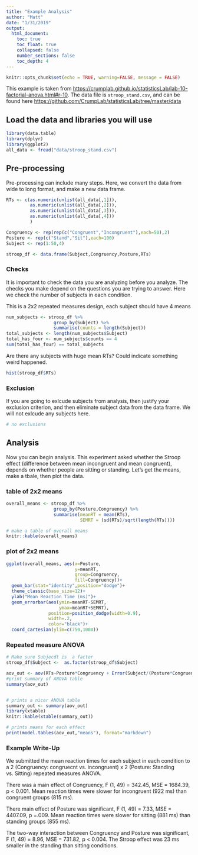 ```yaml
---
title: "Example Analysis"
author: "Matt"
date: "1/31/2019"
output: 
  html_document:
    toc: true
    toc_float: true
    collapsed: false
    number_sections: false
    toc_depth: 4
---
```


```r
knitr::opts_chunk$set(echo = TRUE, warning=FALSE, message = FALSE)
```

This example is taken from [https://crumplab.github.io/statisticsLab/lab-10-factorial-anova.html#r-10](https://crumplab.github.io/statisticsLab/lab-10-factorial-anova.html#r-10). The data file is `stroop_stand.csv`, and can be found here [https://github.com/CrumpLab/statisticsLab/tree/master/data](https://github.com/CrumpLab/statisticsLab/tree/master/data)

## Load the data and libraries you will use

```r
library(data.table)
library(dplyr)
library(ggplot2)
all_data <- fread("data/stroop_stand.csv")
```

## Pre-processing

Pre-processing can include many steps. Here, we convert the data from wide to long format, and make a new data frame.

```r
RTs <- c(as.numeric(unlist(all_data[,1])),
         as.numeric(unlist(all_data[,2])),
         as.numeric(unlist(all_data[,3])),
         as.numeric(unlist(all_data[,4]))
         )

Congruency <- rep(rep(c("Congruent","Incongruent"),each=50),2)
Posture <- rep(c("Stand","Sit"),each=100)
Subject <- rep(1:50,4)

stroop_df <- data.frame(Subject,Congruency,Posture,RTs)
```

### Checks

It is important to check the data you are analyzing before you analyze. The checks you make depend on the questions you are trying to answer. Here we check the number of subjects in each condition.

This is a 2x2 repeated measures design, each subject should have 4 means

```r
num_subjects <- stroop_df %>%
                  group_by(Subject) %>%
                  summarise(counts = length(Subject))
total_subjects <- length(num_subjects$Subject)
total_has_four <- num_subjects$counts == 4
sum(total_has_four) == total_subjects

```

Are there any subjects with huge mean RTs? Could indicate something weird happened.

```r
hist(stroop_df$RTs)
```

### Exclusion

If you are going to exlcude subjects from analysis, then justify your exclusion criterion, and then eliminate subject data from the data frame. We will not exlcude any subjects here.

```r
# no exclusions
```

## Analysis

Now you can begin analysis. This experiment asked whether the Stroop effect (difference between mean incongruent and mean congruent), depends on whether people are sitting or standing. Let's get the means, make a tbale, then plot the data.

### table of 2x2 means

```r
overall_means <- stroop_df %>%
                  group_by(Posture,Congruency) %>%
                  summarise(meanRT = mean(RTs),
                            SEMRT = (sd(RTs)/sqrt(length(RTs))))

# make a table of overall means
knitr::kable(overall_means)
```

### plot of 2x2 means

```r
ggplot(overall_means, aes(x=Posture,
                          y=meanRT, 
                          group=Congruency,
                          fill=Congruency))+
  geom_bar(stat="identity",position="dodge")+
  theme_classic(base_size=12)+
  ylab("Mean Reaction Time (ms)")+
  geom_errorbar(aes(ymin=meanRT-SEMRT,
                    ymax=meanRT+SEMRT),
                position=position_dodge(width=0.9),
                width=.2,
                color="black")+
  coord_cartesian(ylim=c(750,1000))
```

### Repeated measure ANOVA

```r
# Make sure Subjecdt is  a factor
stroop_df$Subject <-  as.factor(stroop_df$Subject)

aov_out <- aov(RTs~Posture*Congruency + Error(Subject/(Posture*Congruency)), stroop_df)
#print summary of ANOVA table
summary(aov_out)


# prints a nicer ANOVA table
summary_out <- summary(aov_out)
library(xtable)
knitr::kable(xtable(summary_out))

# prints means for each effect
print(model.tables(aov_out,"means"), format="markdown")

```
 
### Example Write-Up
 
 We submitted the mean reaction times for each subject in each condition to a 2 (Congruency: congruecnt vs. incongruent) x 2 (Posture: Standing vs. Sitting) repeated measures ANOVA.

There was a main effect of Congruency, F (1, 49) = 342.45, MSE = 1684.39, p < 0.001. Mean reaction times were slower for incongruent (922 ms) than congruent groups (815 ms).

There main effect of Posture was significant, F (1, 49) = 7.33, MSE = 4407.09, p =.009. Mean reaction times were slower for sitting (881 ms) than standing groups (855 ms).

The two-way interaction between Congruency and Posture was significant, F (1, 49) = 8.96, MSE = 731.82, p < 0.004. The Stroop effect was 23 ms smaller in the standing than sitting conditions.






